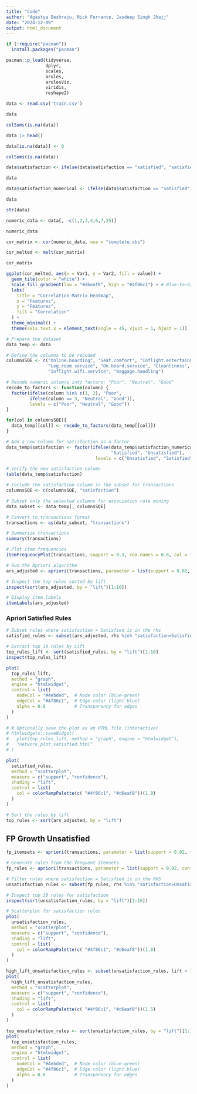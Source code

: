 ```yaml
---
title: "Code"
author: "Agastya Deshraju, Nick Ferrante, Jasdeep Singh Jhajj"
date: "2024-12-09"
output: html_document
---
```



```r
if (!require("pacman")) 
  install.packages("pacman")

pacman::p_load(tidyverse,
               dplyr,
               scales,
               arules,
               arulesViz,
               viridis,
               reshape2) 

```

```r
data <- read.csv('train.csv')

data
```

```r
colSums(is.na(data))
```


```r
data |> head()
```


```r
data[is.na(data)] <- 0

colSums(is.na(data))
```

```r
data$satisfaction <- ifelse(data$satisfaction == "satisfied", "satisfied", "unsatisfied")
```

```r
data
```


```r
data$satisfaction_numerical <- ifelse(data$satisfaction == "satisfied", 1, 0)
```

```r
data
```


```r
str(data)
```


```r
numeric_data <- data[, -c(1,2,3,4,6,7,25)]

numeric_data
```



```r
cor_matrix <- cor(numeric_data, use = "complete.obs")

cor_melted <- melt(cor_matrix)
```


```r
cor_matrix
```

```r
ggplot(cor_melted, aes(x = Var1, y = Var2, fill = value)) +
  geom_tile(color = "white") +
  scale_fill_gradient(low = "#d6eaf8", high = "#4f86c1") + # Blue-to-Green gradient
  labs(
    title = "Correlation Matrix Heatmap",
    x = "Features",
    y = "Features",
    fill = "Correlation"
  ) +
  theme_minimal() +
  theme(axis.text.x = element_text(angle = 45, vjust = 1, hjust = 1))
```
```r
# Prepare the dataset
data_temp <- data

# Define the columns to be recoded
columnsSQE <- c("Online.boarding", "Seat.comfort", "Inflight.entertainment", 
                "Leg.room.service", "On.board.service", "Cleanliness", 
                "Inflight.wifi.service", "Baggage.handling")

# Recode numeric columns into factors: "Poor", "Neutral", "Good"
recode_to_factors <- function(column) {
  factor(ifelse(column %in% c(1, 2), "Poor",
         ifelse(column == 3, "Neutral", "Good")),
         levels = c("Poor", "Neutral", "Good"))
}

for(col in columnsSQE){
  data_temp[[col]] <- recode_to_factors(data_temp[[col]])
}

# Add a new column for satisfaction as a factor
data_temp$satisfaction <- factor(ifelse(data_temp$satisfaction_numerical == 1, 
                                        "Satisfied", "Unsatisfied"),
                                  levels = c("Unsatisfied", "Satisfied"))
```


```r
# Verify the new satisfaction column
table(data_temp$satisfaction)
```


```r
# Include the satisfaction column in the subset for transactions
columnsSQE <- c(columnsSQE, "satisfaction")

# Subset only the selected columns for association rule mining
data_subset <- data_temp[, columnsSQE]
```


```r
# Convert to transactions format
transactions <- as(data_subset, "transactions")

# Summarize transactions
summary(transactions)
```


```r
# Plot item frequencies
itemFrequencyPlot(transactions, support = 0.3, cex.names = 0.8, col = "#4f86c1")
```


```r
# Run the Apriori algorithm
ars_adjusted <- apriori(transactions, parameter = list(support = 0.02, confidence = 0.6))

# Inspect the top rules sorted by lift
inspect(sort(ars_adjusted, by = "lift")[1:10])
```


```r
# Display item labels
itemLabels(ars_adjusted)
```

### Apriori Satisfied Rules
```r
# Subset rules where satisfaction = Satisfied is in the rhs
satisfied_rules <- subset(ars_adjusted, rhs %in% "satisfaction=Satisfied")

# Extract top 10 rules by Lift
top_rules_lift <- sort(satisfied_rules, by = "lift")[1:10]
inspect(top_rules_lift)

```
```r
plot(
  top_rules_lift,
  method = "graph",
  engine = "htmlwidget",
  control = list(
    nodeCol = "#4ebded",  # Node color (blue-green)
    edgeCol = "#4f86c1",  # Edge color (light blue)
    alpha = 0.8           # Transparency for edges
  )
)

# # Optionally save the plot as an HTML file (interactive)
# htmlwidgets::saveWidget(
#   plot(top_rules_lift, method = "graph", engine = "htmlwidget"),
#   "network_plot_satisfied.html"
# )
```

```r
plot(
  satisfied_rules,
  method = "scatterplot",
  measure = c("support", "confidence"),
  shading = "lift",
  control = list(
    col = colorRampPalette(c( "#4f86c1", "#d6eaf8"))(1.8)
  )
)

# Sort the rules by lift
top_rules <- sort(ars_adjusted, by = "lift")
```




## FP Growth Unsatisfied

```r
fp_itemsets <- apriori(transactions, parameter = list(support = 0.02, target = "frequent itemsets"))

# Generate rules from the frequent itemsets
fp_rules <- apriori(transactions, parameter = list(support = 0.02, confidence = 0.6))

# Filter rules where satisfaction = Satisfied is in the RHS
unsatisfaction_rules <- subset(fp_rules, rhs %in% "satisfaction=Unsatisfied")

# Inspect top 10 rules for satisfaction
inspect(sort(unsatisfaction_rules, by = "lift")[1:10])
```

```r
# Scatterplot for satisfaction rules
plot(
  unsatisfaction_rules, 
  method = "scatterplot", 
  measure = c("support", "confidence"), 
  shading = "lift",
  control = list(
    col = colorRampPalette(c( "#4f86c1", "#d6eaf8"))(1.8)
  )
)
```

```r
high_lift_unsatisfaction_rules <- subset(unsatisfaction_rules, lift > 1.5)
plot(
  high_lift_unsatisfaction_rules, 
  method = "scatterplot", 
  measure = c("support", "confidence"), 
  shading = "lift",
  control = list(
    col = colorRampPalette(c( "#4f86c1", "#d6eaf8"))(1.5)
  )
)

```


```r
top_unsatisfaction_rules <- sort(unsatisfaction_rules, by = "lift")[1:10]
plot(
  top_unsatisfaction_rules, 
  method = "graph", 
  engine = "htmlwidget",
  control = list(
    nodeCol = "#4ebded",  # Node color (blue-green)
    edgeCol = "#4f86c1",  # Edge color (light blue)
    alpha = 0.8           # Transparency for edges
  )
)

```

